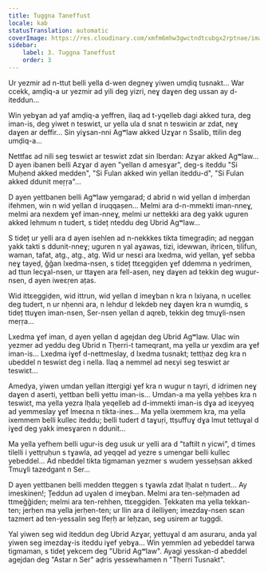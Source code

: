 ```yaml
---
title: Tuggna Taneffust
locale: kab
statusTranslation: automatic
coverImage: https://res.cloudinary.com/xmfm6mhw3gwctndtcubgx2rptnae/image/upload/v1740468922/small_cover_tratado_de_psicologia_revolucionaria_a4c0dca4e0.webp
sidebar:
    label: 3. Tuggna Taneffust
    order: 3
---
```

Ur yezmir ad n-ttut belli yella d-wen degneɣ yiwen umḍiq tusnakt... War ccekk, amḍiq-a ur yezmir ad yili deg yizri, neɣ daɣen deg ussan ay d-iteddun...

Win yebɣan ad yaf amḍiq-a yeffren, ilaq ad t-yqelleb dagi akked tura, deg iman-is, deg yiwet n teswiɛt, ur yella ula d snat n teswiɛin ar zdat, neɣ daɣen ar deffir... Sin yiɣsan-nni Agʷlaw akked Uzɣar n Ssalib, ttilin deg umḍiq-a...

Nettfaɛ ad nili seg teswiɛt ar teswiɛt zdat sin Iberdan: Azɣar akked Agʷlaw... D ayen ibanen belli Azɣar d ayen "yellan d amesɣar", deg-s iteddu "Si Muḥend akked medden", "Si Fulan akked win yellan iteddu-d", "Si Fulan akked ddunit meṛṛa"...

D ayen yettbanen belli Agʷlaw yemgarad; d abrid n wid yellan d imḥerḍan ifehmen, win n wid yellan d iruqqaṣen... Melmi ara d-n-mmekti iman-nneɣ, melmi ara nexdem ɣef iman-nneɣ, melmi ur nettekki ara deg yakk uguren akked lehmum n tudert, s tideț nteddu deg Ubrid Agʷlaw...

S tideț ur yelli ara d ayen isehlen ad n-nekkkes tikta timegṛaḍin; ad neggan yakk takti s ddunit-nneɣ; uguren n yal aɣawas, tizi, idewwan, iḥricen, tilifun, waman, tafat, atg., atg., atg. Wid ur nesɛi ara lxedma, wid yellan, ɣef sebba neɣ tayeḍ, ǧǧan lxedma-nsen, s tideț ttɛeggiḍen ɣef ddemma n yedrimen, ad ttun lecɣal-nsen, ur ttaɣen ara fell-asen, neɣ daɣen ad tekkin deg wugur-nsen, d ayen iweɛṛen aṭas.

Wid ittɛeggiḍen, wid ittrun, wid yellan d imeɣban n kra n lxiyana, n ucelleɛ deg tudert, n ur nḥenni ara, n lehduṛ d lekdeb neɣ daɣen kra n wumḍiq, s tideț ttuɣen iman-nsen, Ser-nsen yellan d aqreb, tekkin deg tmuɣli-nsen meṛṛa...

Lxedma ɣef iman, d ayen yellan d agejdan deg Ubrid Agʷlaw. Ulac win yezmer ad yeddu deg Ubrid n Tḥerri-t tameqrant, ma yella ur yexdim ara ɣef iman-is... Lxedma iɣef d-nettmeslay, d lxedma tusnakt; tettḥaz deg kra n ubeddel n teswiɛt deg i nella. Ilaq a nemmel ad neɛyi seg teswiɛt ar teswiɛt...

Amedya, yiwen umdan yellan ittergigi ɣef kra n wugur n tayri, d idrimen neɣ daɣen d aserti, yettban belli yettu iman-is... Umdan-a ma yella yeḥbes kra n teswiɛt, ma yella yezra lḥala yeqelleb ad d-immekti iman-is dɣa ad iɛeyyeq ad yemmeslay ɣef lmeɛna n tikta-ines... Ma yella ixemmem kra, ma yella ixemmem belli kullec iteddu; belli tudert d taɣuṛi, ttṣuffuɣ dɣa lmut tettuɣal d iɣed deg yakk imesɣaren n ddunit...

Ma yella yefhem belli ugur-is deg usuk ur yelli ara d "taftilt n yicwi", d times tilelli i yettṛuḥun s tɣawla, ad yeqqel ad yezre s umengar belli kullec yebeddel... Ad nbeddel tikta tigmaman yezmer s wudem yesseḥsan akked Tmuɣli tazedgant n Ser...

D ayen yettbanen belli medden tteggen s tɣawla zdat lḥalat n tudert... Ay imeskinen!; Țeddun ad uɣalen d imeɣban. Melmi ara ten-seḥmaden ad ttmeǧǧiden; melmi ara ten-rehhen, ttɛeggiḍen. Țekkaten ma yella tekkan-ten; jerḥen ma yella jerḥen-ten; ur llin ara d ilelliyen; imezdaɣ-nsen sɛan tazmert ad ten-yessalin seg lfeṛḥ ar leḥzan, seg usirem ar tuggdi.

Yal yiwen seg wid iteddun deg Ubrid Azɣar, yettuɣal d am asuraru, anda yal yiwen seg imezdaɣ-is iteddu iɣef yebɣa... Win yemmlen ad yebeddel tarwa tigmaman, s tideț yekcem deg "Ubrid Agʷlaw". Ayagi yesskan-d abeddel agejdan deg "Astar n Ser" aḍris yessewhamen n "Tḥerri Tusnakt".

